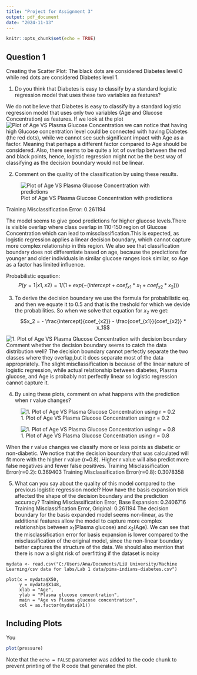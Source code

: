 ```yaml
---
title: "Project for Assignment 3"
output: pdf_document
date: "2024-11-13"
---
```


```r
knitr::opts_chunk$set(echo = TRUE)
```

## Question 1

Creating the Scatter Plot:
The black dots are considered Diabetes level 0 while red dots are considered Diabetes level 1.

1. Do you think that Diabetes is easy to classify by a standard logistic regression model that uses these two variables as features? 

We do not believe that Diabetes is easy to classify by a standard logistic regression model that uses only two variables (Age and Glucose Concentration) as features. If we look at the plot ![Plot of Age VS Plasma Glucose Concentration]("C:\Users\Ana\Documents\LiU University\Machine Learning\Lab solutions\ML_lab1\plots for labs\plot age vs plasma glucose concentration.png") we can notice that having high Glucose concentration level could be connected with having Diabetes (the red dots), while we cannot see such significant impact with Age as a factor. Meaning that perhaps a different factor compared to Age should be considered. Also, there seems to be quite a lot of overlap between the red and black points, hence, logistic regression might not be the best way of classifying as the decision boundary would not be linear.


2. Comment on the quality of the classification by using these results. 

![Plot of Age VS Plasma Glucose Concentration with predictions]("C:\Users\Ana\Documents\LiU University\Machine Learning\Lab solutions\ML_lab1\plots for labs\predicted diabetes = age vs glucose concentr.png")

Training Misclassification Error: 0.261194 

The model seems to give good predictions for higher glucose levels.There is visible overlap where class overlap in 110-150 region of Glucose Concentration which can lead to missclassification.This is expected, as logistic regression applies a linear decision boundary, which cannot capture more complex relationship in this region. We also see that classification boundary does not differentiate based on age, because the predictions for younger and older individuals in similar glucose ranges look similar, so Age as a factor has limited influence.

Probabilistic equation: $$P(y = 1 | x1, x2) = 1 / (1 + exp(-(intercept + coef_{x1} * x_1 + coef_{x2} * x_2)))$$


3. To derive the decision boundary we use the formula for probabilistic eq. and then we equate it to 0.5 and that is the treshold for which we devide the probabilities. So when we solve that equation for $x_2$ we get: $$x_2 = - \frac{intercept}{coef_{x2}} - \frac{coef_{x1}}{coef_{x2}} * x_1$$

![1. Plot of Age VS Plasma Glucose Concentration with decision boundary]("C:\Users\Ana\Documents\LiU University\Machine Learning\Lab solutions\ML_lab1\plots for labs\ predicted values plot with good decision boundary.png") 
Comment whether the decision boundary seems to catch the data distribution well?
The decision boundary cannot perfectly separate the two classes where they overlap,but it does separate most of the data appropriately. The slight miscllassification is because of the linear nature of logistic regression, while actual relationship between diabetes, Plasma glucose, and Age is probably not perfectly linear so logistic regression cannot capture it.


4. By using these plots, comment on what happens with the prediction when r value changes?

![1. Plot of Age VS Plasma Glucose Concentration using r = 0.2]("C:\Users\Ana\Documents\LiU University\Machine Learning\Lab solutions\ML_lab1\plots for labs\ age vs glucose with r=0.2.png")

![1. Plot of Age VS Plasma Glucose Concentration using r = 0.8]("C:\Users\Ana\Documents\LiU University\Machine Learning\Lab solutions\ML_lab1\plots for labs\ age vs glucose with r=0.8.png")

When the r value changes we classify more or less points as diabetic or non-diabetic. We notice that the decision boundary that was calculated will fit more with the higher r value (r=0.8). Higher r value will also predict more false negatives and fewer false positives.
Training Misclassification Error(r=0.2): 0.369403 
Training Misclassification Error(r=0.8): 0.3078358

5. What can you say about the quality of this model compared to the previous logistic regression model? 
How have the basis expansion trick affected the shape of the decision boundary and the prediction accuracy?
Training Misclassification Error, Base Expansion: 0.2406716 
Training Misclassification Error, Original: 0.261194
The decision boundary for the basis expanded model seems non-linear, as the additional features allow the model to capture more complex relationships between 
$x_1$(Plasma glucose) and $x_2$(Age). We can see that the misclassification error for basis expansion is lower compared to the misclassification of the original model, since the non-linear boundary better captures the structure of the data. We should also mention that there is now a slight risk of overfitting if the dataset is noisy





```Q1
mydata <- read.csv("C:/Users/Ana/Documents/LiU University/Machine Learning/csv data for labs/Lab 1 data/pima-indians-diabetes.csv")

plot(x = mydata$X50, 
     y = mydata$X148,
     xlab = "Age",
     ylab = "Plasma glucose concentration",
     main = "Age vs Plasma glucose concentration",
     col = as.factor(mydata$X1))
```
## Including Plots

You 

```r
plot(pressure)
```

Note that the `echo = FALSE` parameter was added to the code chunk to prevent printing of the R code that generated the plot.
